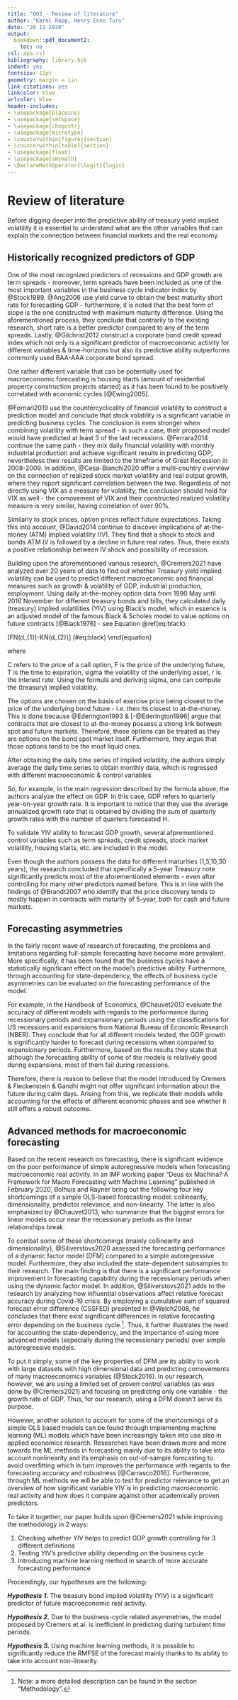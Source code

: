 ```yaml
---
title: "003 - Review of literature"
author: "Karel Räpp, Henry Enno Turu"
date: "28 11 2020"
output: 
  bookdown::pdf_document2:
    toc: no
csl: apa.csl
bibliography: library.bib
indent: yes
fontsize: 12pt
geometry: margin = 1in
link-citations: yes
linkcolor: blue
urlcolor: blue
header-includes:
- \usepackage{placeins}
- \usepackage{setspace}
- \usepackage{chngcntr}
- \usepackage{microtype}
- \counterwithin{figure}{section}
- \counterwithin{table}{section}
- \usepackage{float}
- \usepackage{amsmath}
- \DeclareMathOperator{\logit}{logit}
---
```

\graphicspath{ {./images/} }


# Review of literature
 
Before digging deeper into the predictive ability of treasury yield implied volatility it is essential to understand what are the other variables that can explain the connection between financial markets and the real economy. 


## Historically recognized predictors of GDP

One of the most recognized predictors of recessions and GDP growth are term spreads - moreover, term spreads have been included as one of the most important variables in the business cycle indicator index by @Stock1989. @Ang2006 use yield curve to obtain the best maturity short rate for forecasting GDP - furthermore, it is noted that the best form of slope is the one constructed with maximum maturity difference. Using the aforementioned process, they conclude that contrarily to the existing research, short rate is a better predictor compared to any of the term spreads. Lastly, @Gilchrist2012 construct a corporate bond credit spread index which not only is a significant predictor of macroeconomic activity for different variables & time-horizons but also its predictive ability outperforms commonly used BAA-AAA corporate bond spread.

One rather different variable that can be potentially used for macroeconomic forecasting is housing starts (amount of residential property construction projects started) as it has been found to be positively correlated with economic cycles [@Ewing2005].

@Fornari2019 use the countercyclicality of financial volatility to construct a prediction model and conclude that stock volatility is a significant variable in predicting business cycles. The conclusion is even stronger when combining volatility with term spread - in such a case, their proposed model would have predicted at least 3 of the last recessions. @Ferrara2014 continue the same path - they mix daily financial volatility with monthly industrial production and achieve significant results in predicting GDP; nevertheless their results are limited to the timeframe of Great Recession in 2008-2009. In addition, @Cesa-Bianchi2020 offer a multi-country overview on the connection of realized stock market volatility and real output growth, where they report significant correlation between the two. Regardless of not directly using VIX as a measure for volatility, the conclusion should hold for VIX as well - the comovement of VIX and their constructed realized volatility measure is very similar, having correlation of over 90%.

Similarly to stock prices, option prices reflect future expectations. Taking this into account, @David2014 continue to discover implications of at-the-money (ATM) implied volatility (IV). They find that a shock to stock and bonds ATM IV is followed by a decline in future real rates. Thus, there exists a positive relationship between IV shock and possibility of recession.

Building upon the aforementioned various research, @Cremers2021 have analyzed over 20 years of data to find out whether Treasury yield implied volatility can be used to predict different macroeconomic and financial measures such as growth & volatility of GDP, industrial production, employment. Using daily at-the-money option data from 1990 May until 2016 November for different treasury bonds and bills, they calculated daily (treasury) implied volatilities (YIV) using Black’s model, which in essence is an adjusted model of the famous Black & Scholes model to value options on future contracts [@Black1976] - see Equation \@ref(eq:black).


\begin{equation}\
c = e^{-rT} + [FN(d_{1})-KN(d_{2})] (\#eq:black)
\end{equation}

where 

\begin{align}
d_{1} = \frac{ln (F/K) + 0.5\sigma_{t}^{2}]}{\sqrt{\sigma T}} && d_{2} = d_{1} - \sqrt{\sigma T}
 \end{align}

C refers to the price of a call option, F is the price of the underlying future, T is the time to expiration, sigma the volatility of the underlying asset, r is the interest rate. Using the formula and deriving sigma, one can compute the (treasury) implied volatility.


The options are chosen on the basis of exercise price being closest to the price of the underlying bond future - i.e. then its closest to at-the-money. This is done because @Ederington1993 & [-@Ederington1996] argue that contracts that are closest to at-the-money possess a strong link between spot and future markets. Therefore, these options can be treated as they are options on the bond spot market itself. Furthermore, they argue that those options tend to be the most liquid ones.

After obtaining the daily time series of implied volatility, the authors simply average the daily time series to obtain monthly data, which is regressed with different macroeconomic & control variables.


\begin{equation}
\sum_{j=1}^{j=H} log(1+GDP_{i,t+j}) = \alpha_{H}+ \beta_{H} \sigma_{IV,t} + Controls +\varepsilon_{t+H}
\end{equation}

So, for example, in the main regression described by the formula above, the authors analyze the effect on GDP. In this case, GDP refers to quarterly year-on-year growth rate. It is important to notice that they use the average annualized growth rate that is obtained by dividing the sum of quarterly growth rates with the number of quarters forecasted H.

To validate YIV ability to forecast GDP growth, several afprementioned control variables such as term spreads, credit spreads, stock market volatility, housing starts, etc. are included in the model. 

Even though the authors possess the data for different maturities (1,5,10,30 years), the research concluded that specifically a 5-year Treasury note significantly predicts most of the aforementioned elements - even after controlling for many other predictors named before. This is in line with the findings of @Brandt2007 who identify that the price discovery tends to mostly happen in contracts with maturity of 5-year, both for cash and future markets.

## Forecasting asymmetries
In the fairly recent wave of research of forecasting, the problems and limitations regarding full-sample forecasting have become more prevalent. More specifically, it has been found that the business cycles have a statistically significant effect on the model’s predictive ability. Furthermore, through accounting for state-dependency, the effects of business cycle asymmetries can be evaluated on the forecasting performance of the model.

For example, in the Handbook of Economics, @Chauvet2013 evaluate the accuracy of different models with regards to the performance during recessionary periods and expansionary periods using the classifications for US recessions and expansions from National Bureau of Economic Research (NBER). They conclude that for all different models tested, the GDP growth is significantly harder to forecast during recessions when compared to expansionary periods. Furthermore, based on the results they state that although the forecasting ability of some of the models is relatively good during expansions, most of them fail during recessions. 

Therefore, there is reason to believe that the model introduced by Cremers & Fleckenstein & Gandhi might not offer significant information about the future during calm days. Arising from this, we replicate their models while accounting for the effects of different economic phases and see whether it still offers a robust outcome.



## Advanced methods for macroeconomic forecasting
Based on the recent research on forecasting, there is significant evidence on the poor performance of simple autoregressive models when forecasting macroeconomic real activity.
In an IMF working paper “Deus ex Machina? A Framework for Macro Forecasting with Machine Learning” published in February 2020, Bolhuis and Rayner bring out the following four key shortcomings of a simple OLS-based forecasting model: collinearity, dimensionality, predictor relevance, and non-linearity. The latter is also emphasized by @Chauvet2013, who summarize that the biggest errors for linear models occur near the recessionary periods as the linear relationships break.

To combat some of these shortcomings (mainly collinearity and dimensionality), @Siliverstovs2020 assessed the forecasting performance of a dynamic factor model (DFM) compared to a simple autoregressive model. Furthermore, they also included the state-dependent subsamples to their research. The main finding is that there is a significant performance improvement in forecasting capability during the recessionary periods when using the dynamic factor model. In addition, @Siliverstovs2021 adds to the research by analyzing how influential observations affect relative forecast accuracy during Covid-19 crisis. By employing a cumulative sum of squared forecast error difference (CSSFED) presented in @Welch2008, he concludes that there exist significant differences in relative forecasting error depending on the business cycle.^[Note: a more detailed description can be found in the section "Methodology".]. Thus, it further illustrates the need for accounting the state-dependency, and the importance of using more advanced models (especially during the recessionary periods) over simple autoregressive models.

To put it simply, some of the key properties of DFM are its ability to work with large datasets with high dimensional data and predicting comovements of many macroeconomics variables (@Stock2016). In our research, however, we are using a limited set of proven control variables (as was done by @Cremers2021) and focusing on predicting only one variable - the growth rate of GDP. Thus, for our research, using a DFM doesn't serve its purpose.

However, another solution to account for some of the shortcomings of a simple OLS based models can be found through implementing machine learning (ML) models which have been increasingly taken into use also in applied economics research. Researches have been drawn more and more towards the ML methods in forecasting mainly due to its ability to take into account nonlinearity and its emphasis on out-of-sample forecasting to avoid overfitting which in turn improves the performance with regards to the forecasting accuracy and robustness [@Carrasco2016]. Furthermore, through ML methods we will be able to test for predictor relevance to get an overview of how significant variable YIV is in predicting macroeconomic real activity and how does it compare against other academically proven predictors.


To take it together, our paper builds upon @Cremers2021 while improving the methodology in 2 ways:

1. Checking whether YIV helps to predict GDP growth controlling for 3 different definitions
1. Testing YIV's predictive ability depending on the business cycle
2. Introducing machine learning method in search of more accurate forecasting performance

Proceedingly, our hypotheses are the following: 

***Hypothesis 1.*** The treasury bond implied volatility (YIV) is a significant predictor of future macroeconomic real activity.

***Hypothesis 2.*** Due to the business-cycle related asymmetries, the model proposed by Cremers et al. is inefficient in predicting during turbulent time periods.

***Hypothesis 3.*** Using machine learning methods, it is possible to significantly reduce the RMFSE of the forecast mainly thanks to its ability to take into account non-linearity.
